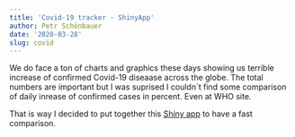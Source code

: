 ```yaml
---
title: 'Covid-19 tracker - ShinyApp'
author: Petr Schönbauer
date: '2020-03-28'
slug: covid
---
```


We do face a ton of charts and graphics these days showing us terrible increase of confirmed Covid-19 diseaase across the globe. The total numbers are important but  I was suprised I couldn´t find some comparison of daily inrease of confirmed cases in percent. Even at WHO site.

That is way I decided to put together this [Shiny app](https://datahost.shinyapps.io/covid/) to have a fast comparison.
